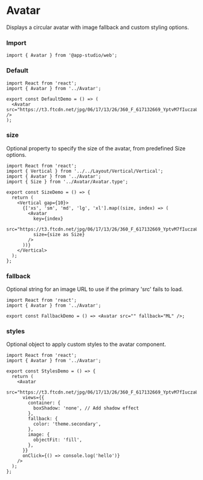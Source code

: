 # Avatar

Displays a circular avatar with image fallback and custom styling options.

### **Import**
  ```tsx
  import { Avatar } from '@app-studio/web';
  ```

### **Default**
```tsx
import React from 'react';
import { Avatar } from '../Avatar';

export const DefaultDemo = () => (
  <Avatar src="https://t3.ftcdn.net/jpg/06/17/13/26/360_F_617132669_YptvM7fIuczaUbYYpMe3VTLimwZwzlWf.jpg" />
);

```

### **size**
Optional property to specify the size of the avatar, from predefined Size options.

```tsx
import React from 'react';
import { Vertical } from '../../Layout/Vertical/Vertical';
import { Avatar } from '../Avatar';
import { Size } from '../Avatar/Avatar.type';

export const SizeDemo = () => {
  return (
    <Vertical gap={10}>
      {['xs', 'sm', 'md', 'lg', 'xl'].map((size, index) => (
        <Avatar
          key={index}
          src="https://t3.ftcdn.net/jpg/06/17/13/26/360_F_617132669_YptvM7fIuczaUbYYpMe3VTLimwZwzlWf.jpg"
          size={size as Size}
        />
      ))}
    </Vertical>
  );
};

```

### **fallback**
Optional string for an image URL to use if the primary 'src' fails to load.

```tsx
import React from 'react';
import { Avatar } from '../Avatar';

export const FallbackDemo = () => <Avatar src="" fallback="ML" />;

```

### **styles**
Optional object to apply custom styles to the avatar component.

```tsx
import React from 'react';
import { Avatar } from '../Avatar';

export const StylesDemo = () => {
  return (
    <Avatar
      src="https://t3.ftcdn.net/jpg/06/17/13/26/360_F_617132669_YptvM7fIuczaUbYYpMe3VTLimwZwzlWf.jpg"
      views={{
        container: {
          boxShadow: 'none', // Add shadow effect
        },
        fallback: {
          color: 'theme.secondary',
        },
        image: {
          objectFit: 'fill',
        },
      }}
      onClick={() => console.log('hello')}
    />
  );
};

```

